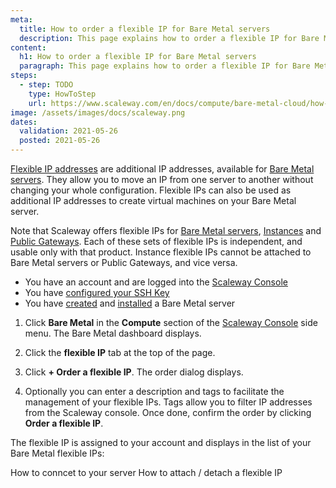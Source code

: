 ```yaml
---
meta:
  title: How to order a flexible IP for Bare Metal servers
  description: This page explains how to order a flexible IP for Bare Metal servers
content:
  h1: How to order a flexible IP for Bare Metal servers
  paragraph: This page explains how to order a flexible IP for Bare Metal servers
steps:
  - step: TODO
    type: HowToStep
    url: https://www.scaleway.com/en/docs/compute/bare-metal-cloud/how-to/order-flexible-ip/
image: /assets/images/docs/scaleway.png
dates:
  validation: 2021-05-26
  posted: 2021-05-26
---
```


[Flexible IP addresses](/compute/bare-metal-cloud/concepts/#flexible-ip) are additional IP addresses, available for [Bare Metal servers](https://www.scaleway.com/en/bare-metal-servers/). They allow you to move an IP from one server to another without changing your whole configuration. Flexible IPs can also be used as additional IP addresses to create virtual machines on your Bare Metal server.

<Message type="important">

  Note that Scaleway offers flexible IPs for [Bare Metal servers](/compute/bare-metal-cloud/concepts/#bare-metal-server), [Instances](/compute/instances/concepts/#instance) and [Public Gateways](/network/vpc/concepts/#public-gateway). Each of these sets of flexible IPs is independent, and usable only with that product. Instance flexible IPs cannot be attached to Bare Metal servers or Public Gateways, and vice versa.

</Message>

<Message type="requirement">

- You have an account and are logged into the [Scaleway Console](https://console.scaleway.com)  
- You have [configured your SSH Key](/console/my-project/how-to/create-ssh-key)
- You have [created](/compute/bare-metal-cloud/how-to/create-server) and [installed](/compute/bare-metal-cloud/how-to/install-server) a Bare Metal server

</Message>

1. Click **Bare Metal** in the **Compute** section of the [Scaleway Console](https://console.scaleway.com) side menu. The Bare Metal dashboard displays.

2. Click the **flexible IP** tab at the top of the page.

   <Lightbox src="assets/scaleway-flex-ip-tab.png" alt="" />

3. Click **+ Order a flexible IP**. The order dialog displays.

4. Optionally you can enter a description and tags to facilitate the management of your flexible IPs. Tags allow you to filter IP addresses from the Scaleway console. Once done, confirm the order by clicking **Order a flexible IP**.

   <Lightbox src="assets/scaleway-flex-ip-order.png" alt="" />

The flexible IP is assigned to your account and displays in the list of your Bare Metal flexible IPs:
   <Lightbox src="assets/scaleway-flexip-display.png" alt="" />

<Navigation title="See Also">
  <PreviousButton to="/compute/bare-metal-cloud/how-to/connect-to-server/">How to conncet to your server</PreviousButton>
  <NextButton to="/compute/bare-metal-cloud/how-to/attach-detach-flexible-ip/">How to attach / detach a flexible IP</NextButton>
</Navigation>
